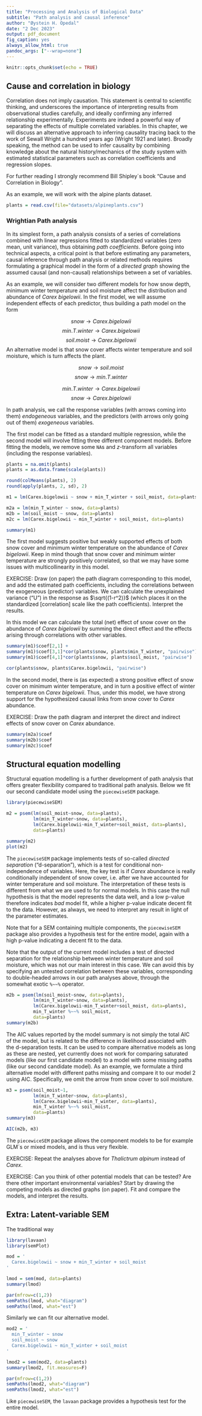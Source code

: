 ```yaml
---
title: "Processing and Analysis of Biological Data"
subtitle: "Path analysis and causal inference"
author: "Øystein H. Opedal"
date: "2 Dec 2023"
output: pdf_document
fig_caption: yes
always_allow_html: true
pandoc_args: ["--wrap=none"]
---
```


```r
knitr::opts_chunk$set(echo = TRUE)
```

## Cause and correlation in biology

Correlation does not imply causation. This statement is central to scientific thinking, and underscores the importance of interpreting results from observational studies carefully, and ideally confirming any inferred relationship experimentally. Experiments are indeed a powerful way of separating the effects of multiple correlated variables. In this chapter, we will discuss an alternative approach to inferring causality tracing back to the work of Sewall Wright a hundred years ago (Wright 1921 and later). Broadly speaking, the method can be used to infer causality by combining knowledge about the natural history/mechanics of the study system with estimated statistical parameters such as correlation coefficients and regression slopes.

For further reading I strongly recommend Bill Shipley´s book "Cause and Correlation in Biology".

As an example, we will work with the alpine plants dataset.

```r
plants = read.csv(file="datasets/alpineplants.csv")
```

### Wrightian Path analysis

In its simplest form, a path analysis consists of a series of correlations combined with linear regressions fitted to standardized variables (zero mean, unit variance), thus obtaining *path coefficients*. Before going into technical aspects, a critical point is that before estimating any parameters, causal inference through path analysis or related methods requires formulating a graphical model in the form of a *directed graph* showing the assumed causal (and non-causal) relationships between a set of variables.

As an example, we will consider two different models for how snow depth, minimum winter temperature and soil moisture affect the distribution and abundance of *Carex bigelowii*. In the first model, we will assume independent effects of each predictor, thus building a path model on the form

$$snow \rightarrow Carex.bigelowii$$
$$min.T.winter \rightarrow Carex.bigelowii$$
$$soil.moist \rightarrow Carex.bigelowii$$
An alternative model is that snow cover affects winter temperature and soil moisture, which is turn affects the plant.

$$snow \rightarrow soil.moist$$
$$snow \rightarrow min.T.winter$$

$$min.T.winter \rightarrow Carex.bigelowii$$
$$snow \rightarrow Carex.bigelowii$$

In path analysis, we call the response variables (with arrows coming into them) *endogeneous* variables, and the predictors (with arrows only going out of them) *exogeneous* variables.

The first model can be fitted as a standard multiple regression, while the second model will involve fitting three different component models. Before fitting the models, we remove some `NA`s and *z*-transform all variables (including the response variables).

```r
plants = na.omit(plants)
plants = as.data.frame(scale(plants))

round(colMeans(plants), 2)
round(apply(plants, 2, sd), 2)

m1 = lm(Carex.bigelowii ~ snow + min_T_winter + soil_moist, data=plants)

m2a = lm(min_T_winter ~ snow, data=plants)
m2b = lm(soil_moist ~ snow, data=plants)
m2c = lm(Carex.bigelowii ~ min_T_winter + soil_moist, data=plants)
```

```r
summary(m1)
```

The first model suggests positive but weakly supported effects of both snow cover and minimum winter temperature on the abundance of *Carex bigelowii*. Keep in mind though that snow cover and minimum winter temperature are strongly positively correlated, so that we may have some issues with multicollinearity in this model.

EXERCISE: Draw (on paper) the path diagram corresponding to this model, and add the estimated path coefficients, including the correlations between the exogeneous (predictor) variables. We can calculate the unexplained variance ("U") in the response as $\sqrt{(1-r^2)}$ (which places it on the standardized [correlation] scale like the path coefficients). Interpret the results.

In this model we can calculate the total (net) effect of snow cover on the abundance of *Carex bigelowii* by summing the direct effect and the effects arising through correlations with other variables.

```r
summary(m1)$coef[2,1] +
summary(m1)$coef[3,1]*cor(plants$snow, plants$min_T_winter, "pairwise") +
summary(m1)$coef[4,1]*cor(plants$snow, plants$soil_moist, "pairwise")

cor(plants$snow, plants$Carex.bigelowii, "pairwise")
```

In the second model, there is (as expected) a strong positive effect of snow cover on minimum winter temperature, and in turn a positive effect of winter temperature on *Carex bigelowii*. Thus, under this model, we have strong support for the hypothesized causal links from snow cover to *Carex* abundance.

EXERCISE: Draw the path diagram and interpret the direct and indirect effects of snow cover on *Carex* abundance.

```r
summary(m2a)$coef
summary(m2b)$coef
summary(m2c)$coef
```

## Structural equation modelling

Structural equation modelling is a further development of path analysis that offers greater flexibility compared to traditional path analysis. Below we fit our second candidate model using the `piecewiseSEM` package.

```r
library(piecewiseSEM)

m2 = psem(lm(soil_moist~snow, data=plants),
          lm(min_T_winter~snow, data=plants),
          lm(Carex.bigelowii~min_T_winter+soil_moist, data=plants), 
          data=plants)
```

```r
summary(m2)
plot(m2)
```

The `piecewiseSEM` package implements tests of so-called *directed separation* ("d-separation"), which is a test for conditional non-independence of variables. Here, the key test is if *Carex* abundance is really conditionally independent of snow cover, i.e. after we have accounted for winter temperature and soil moisture. The interpretation of these tests is different from what we are used to for normal models. In this case the null hypothesis is that the model represents the data well, and a low p-value therefore indicates *bad* model fit, while a higher p-value indicate decent fit to the data. However, as always, we need to interpret any result in light of the parameter estimates.

Note that for a SEM containing multiple components, the `piecewiseSEM` package also provides a hypothesis test for the entire model, again with a high p-value indicating a decent fit to the data.

Note that the output of the current model includes a test of directed separation for the relationship between winter temperature and soil moisture, which was not our main interest in this case. We can avoid this by specifying an untested correlation between these variables, corresponding to double-headed arrows in our path analyses above, through the somewhat exotic `%~~%` operator.

```r
m2b = psem(lm(soil_moist~snow, data=plants),
          lm(min_T_winter~snow, data=plants),
          lm(Carex.bigelowii~min_T_winter+soil_moist, data=plants), 
          min_T_winter %~~% soil_moist,
          data=plants)
summary(m2b)
```

The AIC values reported by the model summary is not simply the total AIC of the model, but is related to the difference in likelihood associated with the d-separation tests. It can be used to compare alternative models as long as these are nested, yet currently does not work for comparing saturated models (like our first candidate model) to a model with some missing paths (like our second candidate model). As an example, we formulate a third alternative model with different paths missing and compare it to our model 2 using AIC. Specifically, we omit the arrow from snow cover to soil moisture.

```r
m3 = psem(soil_moist~1,
          lm(min_T_winter~snow, data=plants),
          lm(Carex.bigelowii~min_T_winter, data=plants), 
          min_T_winter %~~% soil_moist,
          data=plants)
summary(m3)
```

```r
AIC(m2b, m3)
```

The `piecewiceSEM` package allows the component models to be for example GLM´s or mixed models, and is thus very flexible. 

EXERCISE: Repeat the analyses above for *Thalictrum alpinum* instead of *Carex*. 

EXERCISE: Can you think of other potential models that can be tested? Are there other important environmental variables? Start by drawing the competing models as directed graphs (on paper). Fit and compare the models, and interpret the results.

## Extra: Latent-variable SEM

The traditional way

```r
library(lavaan)
library(semPlot)

mod = '
  Carex.bigelowii ~ snow + min_T_winter + soil_moist
'

lmod = sem(mod, data=plants)
summary(lmod)

par(mfrow=c(1,2))
semPaths(lmod, what="diagram")
semPaths(lmod, what="est")
```

Similarly we can fit our alternative model.

```r
mod2 = '
  min_T_winter ~ snow
  soil_moist ~ snow
  Carex.bigelowii ~ min_T_winter + soil_moist
'

lmod2 = sem(mod2, data=plants)
summary(lmod2, fit.measures=F)

par(mfrow=c(1,2))
semPaths(lmod2, what="diagram")
semPaths(lmod2, what="est")
```

Like `piecewiseSEM`, the `lavaan` package provides a hypothesis test for the entire model.